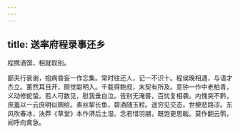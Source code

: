 ```yaml
---
---
---
```

title: 送率府程录事还乡
---



程携酒馔，相就取别。


鄙夫行衰谢，抱病昏妄一作忘集。常时往还人，记一不识十。程侯晚相遇，与语才杰立。薰然耳目开，颇觉聪明入。千载得鲍叔，末契有所及。意钟一作中老柏青，义动修蛇蛰。若人可数见，慰我垂白泣。告别无淹晷，百忧复相袭。内愧突不黔，庶羞以一云庶明似赒给。素丝挈长鱼，碧酒随玉粒。途穷见交态，世梗悲路涩。东风吹春冰，泱莽《草堂》本作漭后土湿。念君惜羽翮，既饱更思戢。莫作翻云鹘，闻呼向禽急。